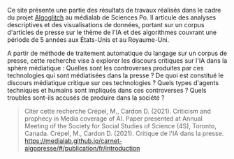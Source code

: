 Ce site présente une partie des résultats de travaux réalisés dans le cadre du projet  [Algoglitch](https://medialab.sciencespo.fr/activites/algoglitch/) au médialab de Sciences Po. Il articule des analyses descriptives et des visualisations de données, portant sur un corpus d'articles de presse sur le thème de l'IA et des algorithmes couvrant une période de 5 années aux États-Unis et au Royaume-Uni.

A partir de méthode de traitement automatique du langage sur un corpus de presse, cette recherche vise à explorer les discours critiques sur l'IA dans la sphère médiatique : Quelles sont les controverses produites par ces technologies qui sont médiatisées dans la presse ? De quoi est constitué le discours médiatique critique sur ces technologies ? Quels types d'agents techniques et humains sont impliqués dans ces controverses ? Quels troubles sont-ils accusés de produire dans la société ?

> Citer cette recherche 
> Crépel, M., Cardon D. (2021). Criticism and prophecy in Media coverage of AI. Paper presented at Annual Meeting of the Society for Social Studies of Science (4S), Toronto, Canada.
> Crépel, M., Cardon D. (2021). Critique de l'IA dans la presse. https://medialab.github.io/carnet-algopresse/#/publication/fr/introduction
